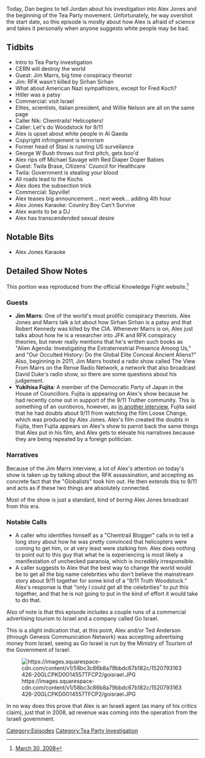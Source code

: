 {{DEFAULTSORT:
    #_EPISODE_0136:March 30-31, 2008
}}{{Episode
    | title             = March 30-31, 2008
    | caption           = Listen to this episode on [https://knowledgefight.libsyn.com/knowledge-fight-march-30-31-2008 Libsyn] [https://open.spotify.com/episode/5ldo2obZF4ovYjIEd7sEK3 Spotify]
    | episodeNumber     = 136
    | length            = 01:55:40
    | airDate           = March 12, 2018
    | coverageStartDate = March 30, 2008
    | coverageEndDate   = March 31, 2008
    | episodeType       = [[:Category:Tea Party Investigation|Tea Party Investigation]]
    | appearance        = [[Jim Marrs]], [[Sirhan Sirhan]], [[Willie Nelson]], [[Fred Koch]], [[George W Bush]], [[Michael Savage]], [[Twila Brase]]
    | previousEpisode   = [[135: The Wikileaks Press Conference]]
    | nextEpisode       = [[137: March 12, 2018]]
}}

{{Stub}}

Today, Dan begins to tell Jordan about his investigation into Alex Jones and the beginning of the Tea Party movement. Unfortunately, he way overshot the start date, so this episode is mostly about how Alex is afraid of science and takes it personally when anyone suggests white people may be bad.

==Tidbits==

*Intro to Tea Party investigation
*CERN will destroy the world
*Guest: Jim Marrs, big time conspiracy theorist
*Jim: RFK wasn't killed by Sirhan Sirhan
*What about American Nazi sympathizers, except for Fred Koch?
*Hitler was a patsy
*Commercial: visit Israel
*Elites, scientists, italian president, and Willie Nelson are all on the same page
*Caller Nik: Chemtrails! Helicopters!
*Caller: Let's do Woodstock for 9/11
*Alex is upset about white people in Al Qaeda
*Copyright infringement is terrorism
*Former head of Stasi is running US surveilance
*George W Bush throws out first pitch, gets boo'd
*Alex rips off Michael Savage with Red Diaper Doper Babies
*Guest: Twila Brase, Citizens' Council for Healthcare
*Twila: Government is stealing your blood
*All roads lead to the Kochs
*Alex does the subsection trick
*Commercial: Spyville!
*Alex teases big announcement... next week... adding 4th hour
*Alex Jones Karaoke: Country Boy Can't Survive
*Alex wants to be a DJ
*Alex has transcendended sexual desire

==Notable Bits==

*Alex Jones Karaoke

==Detailed Show Notes==

This portion was reproduced from the official Knowledge Fight website.<ref>[https://knowledgefight.com/the-past/2008/3/30/march-30-2008 March 30, 2008]</ref>

===Guests===

*'''Jim Marrs''': One of the world's most prolific conspiracy theorists. Alex Jones and Marrs talk a lot about how Sirhan Sirhan is a patsy and that Robert Kennedy was killed by the CIA. Whenever Marrs is on, Alex just talks about how he is a researcher into JFK and RFK conspiracy theories, but never really mentions that he's written such books as "Alien Agenda: Investigating the Extraterrestrial Presence Among Us," and "Our Occulted History: Do the Global Elite Conceal Ancient Aliens?" Also, beginning in 2011, Jim Marrs hosted a radio show called The View From Marrs on the Rense Radio Network, a network that also broadcast David Duke's radio show, so there are some questions about his judgement.
*'''Yukihisa Fujita''': A member of the Democratic Party of Japan in the House of Councillors. Fujita is appearing on Alex's show because he had recently come out in support of the 9/11 Truther community. This is something of an ouroboros, however, as [https://www.japantimes.co.jp/community/2008/06/17/issues/lawmaker-takes-911-doubts-global/#.WqVw7q6nHIV in another interview], Fujita said that he had doubts about 9/11 from watching the film Loose Change, which was produced by Alex Jones. Alex's film created the doubts in Fujita, then Fujita appears on Alex's show to parrot back the same things that Alex put in his film, and Alex gets to elevate his narratives because they are being repeated by a foreign politician.

===Narratives===

Because of the Jim Marrs interview, a lot of Alex's attention on today's show is taken up by talking about the RFK assassination, and accepting as concrete fact that the "Globalists" took him out. He then extends this to 9/11 and acts as if these two things are absolutely connected.

Most of the show is just a standard, kind of boring Alex Jones broadcast from this era.

===Notable Calls===

*A caller who identifies himself as a "Chemtrail Blogger" calls in to tell a long story about how he was pretty convinced that helicopters were coming to get him, or at very least were stalking him. Alex does nothing to point out to this guy that what he is experiencing is most likely a manifestation of unchecked paranoia, which is incredibly irresponsible.
*A caller suggests to Alex that the best way to change the world would be to get all the big name celebrities who don't believe the mainstream story about 9/11 together for some kind of a "9/11 Truth Woodstock." Alex's response is that "only I could get all the celebrities" to put this together, and that he is not going to put in the kind of effort it would take to do that.

Also of note is that this episode includes a couple runs of a commercial advertising tourism to Israel and a company called Go Israel.

This is a slight indication that, at this point, Alex and/or Ted Anderson (through Genesis Communication Network) was accepting advertising money from Israel, seeing as Go Israel is run by the Ministry of Tourism of the Government of Israel.

[[File:https://images.squarespace-cdn.com/content/v1/58bc3c86b8a79bbdc67b182c/1520793163426-20GLCPKD0O14557TFCP2/goisrael.JPG|thumb|none]]

In no way does this prove that Alex is an Israeli agent (as many of his critics claim), just that in 2008, ad revenue was coming into the operation from the Israeli government.

[[Category:Episodes]]
[[Category:Tea Party Investigation]]
